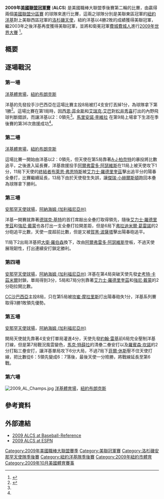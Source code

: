 {{联盟冠军赛信息框
  | alcs = yes
  | image = 
  | year = 2009
  | champion = [[紐約洋基|紐約洋基]] (4)
  | champion_manager = [[喬·吉拉迪|喬·吉拉迪]]
  | champion_games = 103勝59敗
  | runnerup = [[洛杉磯天使|洛杉磯天使]] (2)
  | runnerup_manager = [[麥克·梭夏|麥克·梭夏]]
  | runnerup_games = 97勝65敗
  | date = 10月16日至25日
  | MVP = [[卡斯登·查爾斯·沙巴西亞|CC沙巴西亞]] （洋基）
  | television = {{flagicon|USA}}[[FOX|FOX]]<br />{{flagicon|ROC}}[[FTV|FTV]] 、[[ESPN_STAR_Sports|ESPN STAR Sports]]
  | LDS1 = [[紐約洋基|紐約洋基]] 3:0 [[明尼蘇達雙城|明尼蘇達雙城]]
  | LDS2 = [[洛杉磯天使|洛杉磯天使]] 3:0 [[波士頓紅襪|波士頓紅襪]]
}}

'''2009年[[美國聯盟冠軍賽|美國聯盟冠軍賽]]''' ('''ALCS''') 是美國職棒大聯盟季後賽第二輪的比賽，由贏得兩個[[2009年美國聯盟分區賽|美國聯盟分區賽]] 的球隊來進行比賽，這兩之球隊分別是美聯東區冠軍的[[紐約洋基|紐約洋基]]對上美聯西區冠軍的[[洛杉磯天使|洛杉磯天使]]，紐約洋基以4勝2敗的成績獲得美聯冠軍，繼2003年之後洋基再度獲得美聯冠軍，並將和衛冕冠軍[[費城費城人|費城費城人]]進行[[2009年世界大賽|2009年世界大賽]] <ref>{{cite web|url=http://bats.blogs.nytimes.com/2009/10/25/live-analysis-alcs-game-6-angels-at-yankees/|title=Yankees 5, Angels 2: Yankees Win A.L.C.S., 4-2|date=2009-10-25|work=New York Times|accessdate=2009-10-26|archive-date=2009-10-27|archive-url=https://web.archive.org/web/20091027205103/http://bats.blogs.nytimes.com/2009/10/25/live-analysis-alcs-game-6-angels-at-yankees/|dead-url=no}}</ref>。

==概要==

==逐場戰況==
===第一場===
[[洋基體育場|洋基體育場]]，[[布朗克斯|紐約布朗克斯]]
{{棒球比赛记分板
|Road=洛杉磯天使
|R1=0|R2=0|R3=0|R4=1|R5=0|R6=0|R7=0|R8=0|R9=0|RR=1|RH=4|RE=3
|Home='''紐約洋基'''
|H1=2|H2=0|H3=0|H4=0|H5=1|H6=1|H7=0|H8=0|H9=X|HR=4|HH=10|HE=0
|WP=[[卡斯登·查爾斯·沙巴西亞|CC沙巴西亞]] （1勝0敗）|LP=[[約翰·雷基|約翰·雷基]] （0勝1敗）|SV=[[馬里安諾·李維拉|馬里安諾·李維拉]] （1）
|HRs=
|ATT=49688
|Hours=3
|Mins=18
|}}

洋基的先發投手沙巴西亞在這場比賽主投8局被打4支安打丟掉1分，為球隊拿下第1勝<ref name="game 1">{{cite web|url=http://espn.go.com/mlb/recap?gameId=291016110&teams=los-angeles-angels-vs-new-york-yankees|title=Sabathia cools off Angels as Yankees grab Game 1|last=Associated Press|date=2009-10-16|work=[[ESPN.com|ESPN.com]]|accessdate=2009-10-17|archive-date=2009-10-23|archive-url=https://web.archive.org/web/20091023001750/http://espn.go.com/mlb/recap?gameId=291016110&teams=los-angeles-angels-vs-new-york-yankees|dead-url=no}}</ref>。這場比賽在第1局時，因[[西恩·菲金斯|西恩·菲金斯]]和[[艾瑞克·艾巴|艾瑞克·艾巴]]對[[松井秀喜|松井秀喜]]打出的內野飛球判斷錯誤，而讓洋基以2：0領先<ref name="game 1"/>。[[馬里安諾·李維拉|馬里安諾·李維拉]] 在第9局上場拿下生涯在季後賽的第36次救援成功<ref name="game 1"/>。

===第二場===
[[洋基體育場|洋基體育場]]，[[布朗克斯|紐約布朗克斯]]
{{棒球比赛记分板
|Road=洛杉磯天使
|R1=0|R2=0|R3=0|R4=0|R5=2|R6=0|R7=0|R8=0|R9=0|R10=0|R11=1|R12=0|R13=0|RR=3|RH=8|RE=2
|Home='''紐約洋基'''
|H1=0|H2=1|H3=1|H4=0|H5=0|H6=0|H7=0|H8=0|H9=0|H10=0|H11=1|H12=0|H13=1|HR=4|HH=13|HE=3
|WP=[[大衛·羅伯森|大衛·羅伯森]] （1勝0敗）|LP=[[厄文·桑塔那|厄文·桑塔那]] （0勝1敗）|SV=
|HRs=洋基 - [[德瑞克·基特|德瑞克·基特]] (1)、[[艾力士·羅德里奎茲|艾力士·羅德里奎茲]] (1)
|ATT=49922
|Hours=5
|Mins=10
|}}

這場比賽一開始由洋基以2：0領先，但天使在第5局靠著[[A·J·柏奈特|A·J·柏奈特]]的暴投將比數追平，之後進入延長賽，洋基救援投手[[阿爾弗雷多·阿瑟維斯|阿爾弗雷多·阿瑟維斯]]在11局上被天使攻下1分，11局下天使的[[終結者_(棒球)|終結者]][[布萊恩·弗恩特斯|布萊恩·弗恩特斯]]被[[艾力士·羅德里奎茲|艾力士·羅德里奎茲]]擊出追平分的陽春全壘打，比賽繼續延長，13局下由於天使發生失誤，讓[[傑瑞·小赫爾斯頓|傑瑞·小赫爾斯頓]]跑回本壘為球隊拿下勝利。

===第三場===
[[安那罕天使球場|安那罕天使球場]]，[[阿納海姆_(加利福尼亞州)|阿納海姆 (加利福尼亞州)]]
{{棒球比赛记分板
|Road=紐約洋基
|R1=1|R2=0|R3=0|R4=1|R5=1|R6=0|R7=0|R8=1|R9=0|R10=0|R11=0|RR=4|RH=8|RE=0
|Home='''洛杉磯天使'''
|H1=0|H2=0|H3=0|H4=0|H5=1|H6=2|H7=1|H8=0|H9=0|H10=0|H11=1|HR=5|HH=13|HE=0
|WP=[[厄文·桑塔那|厄文·桑塔那]] （1勝1敗）|LP=[[阿爾弗雷多·阿瑟維斯|阿爾弗雷多·阿瑟維斯]] （0勝1敗）|SV=
|HRs=洋基 - [[德瑞克·基特|德瑞克·基特]] (2)、[[艾力士·羅德里奎茲|艾力士·羅德里奎茲]] (2)、[[強尼·戴蒙|強尼·戴蒙]] (1)、[[賀黑·波薩塔|賀黑·波薩塔]](1)  天使 –[[霍伊·肯德瑞克|霍伊·肯德瑞克]] (1)、[[弗拉迪米爾·葛雷諾|弗拉迪米爾·葛雷諾]] (1)
|ATT=44911
|Hours=4
|Mins=21
|}}

洋基一開賽就靠著[[德瑞克·基特|德瑞克·基特]]的首打席敲出全壘打取得領先，隨後[[艾力士·羅德里奎茲|艾力士·羅德里奎茲]]和[[強尼·戴蒙|強尼·戴蒙]]也各打出一支全壘打拉開差距，但是6局下[[弗拉迪米爾·葛雷諾|弗拉迪米爾·葛雷諾]]的2分砲追平比數，天使一度超前比數，但是又被[[賀黑·波薩塔|賀黑·波薩塔]]擊出陽春砲追平。

11局下2出局洋基把[[大衛·羅伯森|大衛·羅伯森]]換下，改由[[阿爾弗雷多·阿瑟維斯|阿爾弗雷多·阿瑟維斯]]登板，不過天使展現韌性，打出連續安打鎖定勝利。

===第四場===
[[安那罕天使球場|安那罕天使球場]]，[[阿納海姆_(加利福尼亞州)|阿納海姆 (加利福尼亞州)]]
{{棒球比赛记分板
|Road='''紐約洋基'''
|R1=0|R2=0|R3=0|R4=3|R5=2|R6=0|R7=0|R8=2|R9=3|RR=10|RH=13|RE=0
|Home=洛杉磯天使
|H1=0|H2=0|H3=0|H4=0|H5=1|H6=0|H7=0|H8=0|H9=0|HR=1|HH=5|HE=1
|WP=[[卡斯登·查爾斯·沙巴西亞|CC沙巴西亞]] （2勝0敗）|LP=[[史考特·卡茲米爾|史考特·卡茲米爾]] （0勝1敗）|SV=
|HRs=洋基 - [[艾力士·羅德里奎茲|艾力士·羅德里奎茲]] (3)、[[強尼·戴蒙|強尼·戴蒙]] (2) 天使 –[[坎崔·摩拉里斯|坎崔·摩拉里斯]] (1)
|ATT=45160
|Hours=3
|Mins=38
|}}
洋基在第4局突破天使先發[[史考特·卡茲米爾|史考特·卡茲米爾]]封鎖，單局得到3分，5局和7局分別靠著[[艾力士·羅德里奎茲|艾力士·羅德里奎茲]]和[[強尼·戴蒙|強尼·戴蒙]]的2分砲拉開比數。

[[卡斯登·查爾斯·沙巴西亞|CC沙巴西亞]]主投8局，只在第5局被[[坎崔·摩拉里斯|坎崔·摩拉里斯]]打出陽春砲失1分，洋基系列賽取得3勝1敗領先優勢。

===第五場===
[[安那罕天使球場|安那罕天使球場]]，[[阿納海姆_(加利福尼亞州)|阿納海姆 (加利福尼亞州)]]
{{棒球比赛记分板
|Road=紐約洋基
|R1=0|R2=0|R3=0|R4=0|R5=0|R6=0|R7=6|R8=0|R9=0|RR=6|RH=9|RE=0
|Home='''洛杉磯天使'''
|H1=4|H2=0|H3=0|H4=0|H5=0|H6=0|H7=3|H8=0|H9=X|HR=7|HH=12|HE=0
|WP=[[Kevin_Jepsen|Kevin Jepsen]] （1勝0敗）|LP=[[菲爾·休斯|菲爾·休斯]] （0勝1敗）|SV=[[布萊恩·弗恩特斯|布萊恩·弗恩特斯]] （1）
|HRs=
|ATT=45113
|Hours=3
|Mins=34
|}}

開局天使就先靠著4支安打單局灌進4分，天使先發[[約翰·雷基|約翰·雷基]]前6局完全壓制洋基打線，但是第7局戰況風雲變色，[[馬克·特薛拉|馬克·特薛拉]]的清壘二壘安打以及[[羅賓森·坎諾|羅賓森·坎諾]]的2分打點三壘安打，讓洋基單局攻下6分大局，不過7局下[[菲爾·休斯|菲爾·休斯]]壓不住天使打線，把比數從6：5領先變成6：7落後，最後天使一分險勝，將戰線延長至第6戰。

===第六場===
[[File:2009_AL_Champs.jpg|thumb]] 
[[洋基體育場|洋基體育場]]，[[布朗克斯|紐約布朗克斯]]
{{棒球比赛记分板
|Road=洛杉磯天使
|R1=0|R2=0|R3=1|R4=0|R5=0|R6=0|R7=0|R8=1|R9=0|RR=2|RH=9|RE=2
|Home='''紐約洋基'''
|H1=0|H2=0|H3=0|H4=3|H5=0|H6=0|H7=0|H8=2|H9=X|HR=5|HH=9|HE=0
|WP=[[安迪·派提特|安迪·派提特]] （1勝0敗）|LP=[[喬·桑德斯|喬·桑德斯]] （0勝1敗）|SV=[[馬里安諾·李維拉|馬里安諾·李維拉]] （2）
|HRs=
|ATT=50173
|Hours=3
|Mins=49
|}}

==參考資料==
{{reflist|2}}

==外部連結==
*[http://www.baseball-reference.com/postseason/2009_ALCS.shtml 2009 ALCS at Baseball-Reference]{{Wayback|url=http://www.baseball-reference.com/postseason/2009_ALCS.shtml |date=20200928195034 }}
*[http://espn.go.com/mlb/playoffs/2009/matchup/_/teams/angels-yankees 2009 ALCS at ESPN]{{Wayback|url=http://espn.go.com/mlb/playoffs/2009/matchup/_/teams/angels-yankees |date=20160303172352 }}

{{ALCS}}

[[Category:2009年美國職棒大聯盟賽季|Category:2009年美國職棒大聯盟賽季]]
[[Category:美聯冠軍賽|Category:美聯冠軍賽]]
[[Category:洛杉磯安那罕天使隊季後賽|Category:洛杉磯安那罕天使隊季後賽]]
[[Category:紐約洋基隊季後賽|Category:紐約洋基隊季後賽]]
[[Category:2009年紐約市體育|Category:2009年紐約市體育]]
[[Category:2009年10月美國體育賽事|Category:2009年10月美國體育賽事]]